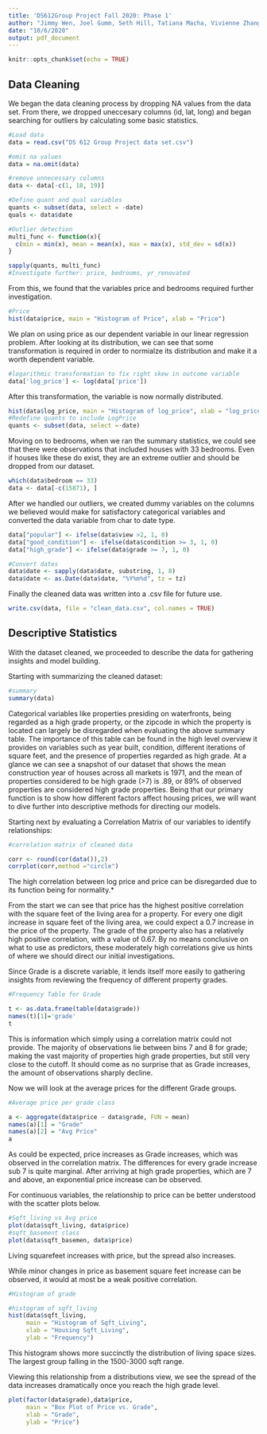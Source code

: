 ```yaml
---
title: 'DS612Group Project Fall 2020: Phase 1'
author: "Jimmy Wen, Joel Gumm, Seth Hill, Tatiana Macha, Vivienne Zhang"
date: "10/6/2020"
output: pdf_document
---
```


```r
knitr::opts_chunk$set(echo = TRUE)
```

## Data Cleaning
We began the data cleaning process by dropping NA values from the data set. From there, we dropped uneccesary columns (id, lat, long) and began searching for outliers by calculating some basic statistics. 
```r

#Load data
data = read.csv("DS 612 Group Project data set.csv")

#omit na values 
data = na.omit(data)

#remove unnecessary columns
data <- data[-c(1, 18, 19)]

#Define quant and qual variables
quants <- subset(data, select = -date)
quals <- data$date

#Outlier detection
multi_func <- function(x){
  c(min = min(x), mean = mean(x), max = max(x), std_dev = sd(x))
}

sapply(quants, multi_func)
#Investigate further: price, bedrooms, yr_renovated
```
From this, we found that the variables price and bedrooms required further investigation. 
 
``` r
#Price
hist(data$price, main = "Histogram of Price", xlab = "Price")
```
We plan on using price as our dependent variable in our linear regression problem. After looking at its distribution, we can see that some transformation is required in order to normialze its distribution and make it a worth dependent variable. 

``` r
#logarithmic transformation to fix right skew in outcome variable
data['log_price'] <- log(data['price'])
```

After this transformation, the variable is now normally distributed. 

``` r
hist(data$log_price, main = "Histogram of log_price", xlab = "log_price") #normal
#Redefine quants to include LogPrice
quants <- subset(data, select =-date)

```

Moving on to bedrooms, when we ran the summary statistics, we could see that there were observations that included houses with 33 bedrooms. Even if houses like these do exist, they are an extreme outlier and should be dropped from our dataset.

``` r
which(data$bedroom == 33)
data <- data[-c(15871), ]
```


After we handled our outliers, we created dummy variables on the columns we believed would make for satisfactory categorical variables and converted the data variable from char to date type. 

``` r
data["popular"] <- ifelse(data$view >2, 1, 0)
data["good_condition"] <- ifelse(data$condition >= 3, 1, 0)
data["high_grade"] <- ifelse(data$grade >= 7, 1, 0)

#Convert dates 
data$date <- sapply(data$date, substring, 1, 8)
data$date <- as.Date(data$date, "%Y%m%d", tz = tz)
```

Finally the cleaned data was written into a .csv file for future use. 
``` r
write.csv(data, file = "clean_data.csv", col.names = TRUE)
```

## Descriptive Statistics
With the dataset cleaned, we proceeded to describe the data for gathering insights and model building.

Starting with summarizing the cleaned dataset:

``` r
#summary
summary(data)
```

Categorical variables like properties presiding on waterfronts, being regarded as a high grade property, or the zipcode in which the property is located can largely be disregarded when evaluating the above summary table.  The importance of this table can be found in the high level overview it provides on variables such as year built, condition, different iterations of square feet, and the presence of properties regarded as high grade.  At a glance we can see a snapshot of our dataset that shows the mean construction year of houses across all markets is 1971, and the mean of properties considered to be high grade (>7) is .89, or 89% of observed properties are considered high grade properties.  Being that our primary function is to show how different factors affect housing prices, we will want to dive further into descriptive methods for directing our models.

Starting next by evaluating a Correlation Matrix of our variables to identify relationships:
``` r
#correlation matrix of cleaned data

corr <- round(cor(data()),2)
corrplot(corr,method ="circle")
```

The high correlation between log price and price can be disregarded due to its function being for normality.*

From the start we can see that price has the highest positive correlation with the square feet of the living area for a property. For every one digit increase in square feet of the living area, we could expect a 0.7 increase in the price of the property. The grade of the property also has a relatively high positive correlation, with a value of 0.67. By no means conclusive on what to use as predictors, these moderately high correlations give us hints of where we should direct our initial investigations.

Since Grade is a discrete variable, it lends itself more easily to gathering insights from reviewing the frequency of different property grades.
``` r
#Frequency Table for Grade

t <- as.data.frame(table(data$grade))
names(t)[1]='grade'
t

```
This is information which simply using a correlation matrix could not provide. The majority of observations lie between bins 7 and 8 for grade; making the vast majority of properties high grade properties, but still very close to the cutoff. It should come as no surprise that as Grade increases, the amount of observations sharply decline.

Now we will look at the average prices for the different Grade groups.
``` r
#Average price per grade class 

a <- aggregate(data$price ~ data$grade, FUN = mean)
names(a)[1] = "Grade"
names(a)[2] = "Avg Price"
a

```

As could be expected, price increases as Grade increases, which was observed in the correlation matrix. The differences for every grade increase sub 7 is quite marginal. After arriving at high grade properties, which are 7 and above, an exponential price increase can be observed.

For continuous variables, the relationship to price can be better understood with the scatter plots below.
``` r
#Sqft_living vs Avg price
plot(data$sqft_living, data$price)
#sqft_basement class
plot(data$sqft_basemen, data$price)
```
Living squarefeet increases with price, but the spread also increases. 

While minor changes in price as basement square feet increase can be observed, it would at most be a weak positive correlation. 


``` r
#Histogram of grade 

#histogram of sqft_living
hist(data$sqft_living, 
     main = "Histogram of Sqft_Living",
     xlab = "Housing Sqft_Living",
     ylab = "Frequency")

```
This histogram shows more succinctly the distribution of living space sizes. The largest group falling in the 1500-3000 sqft range. 


Viewing this relationship from a distributions view, we see the spread of the data increases dramatically once you reach the high grade level. 
``` r
plot(factor(data$grade),data$price,
     main = "Box Plot of Price vs. Grade",
     xlab = "Grade",
     ylab = "Price")
```